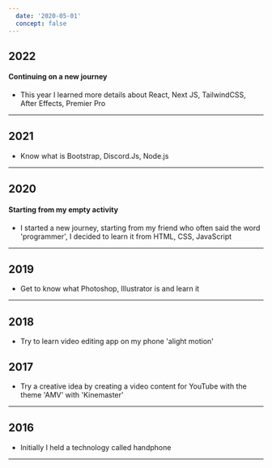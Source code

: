 ```yaml
---
  date: '2020-05-01'
  concept: false
---
```


  ## 2022

  #### Continuing on a new journey

  - This year I learned more details about React, Next JS, TailwindCSS, After Effects, Premier Pro

  ---

  ## 2021

  - Know what is Bootstrap, Discord.Js, Node.js

  ---

  ## 2020

  #### Starting from my empty activity

  - I started a new journey, starting from my friend who often said the word 'programmer', I decided to learn it from HTML, CSS, JavaScript

  ---

  ## 2019

  - Get to know what Photoshop, Illustrator is and learn it

  ---

  ## 2018

  - Try to learn video editing app on my phone 'alight motion'

  ## 2017

  - Try a creative idea by creating a video content for YouTube with the theme 'AMV' with 'Kinemaster'

  ---

  ## 2016

  - Initially I held a technology called handphone

  ---
